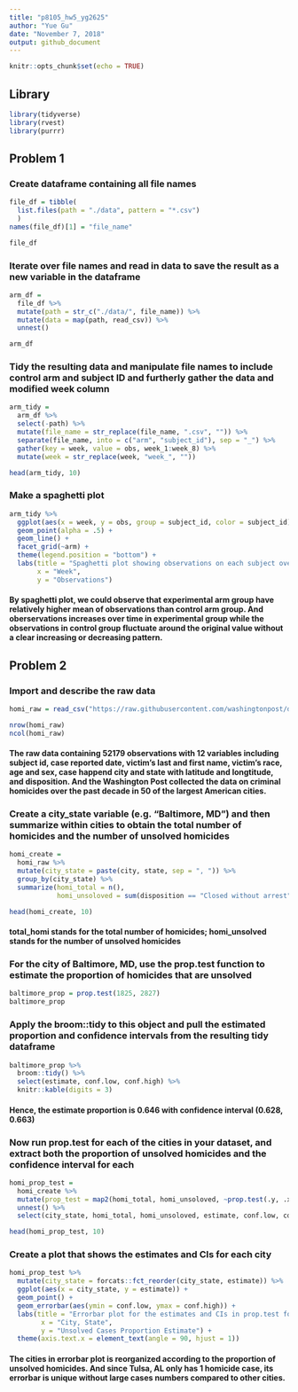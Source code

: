 ```yaml
---
title: "p8105_hw5_yg2625"
author: "Yue Gu"
date: "November 7, 2018"
output: github_document
---
```


```r
knitr::opts_chunk$set(echo = TRUE)
```

## Library
```r
library(tidyverse)
library(rvest)
library(purrr)
```

## Problem 1
### Create dataframe containing all file names
```r
file_df = tibble(
  list.files(path = "./data", pattern = "*.csv")
  )
names(file_df)[1] = "file_name"

file_df
```

### Iterate over file names and read in data to save the result as a new variable in the dataframe
```r
arm_df = 
  file_df %>% 
  mutate(path = str_c("./data/", file_name)) %>% 
  mutate(data = map(path, read_csv)) %>% 
  unnest()

arm_df

```

### Tidy the resulting data and manipulate file names to include control arm and subject ID and furtherly gather the data and modified week column
```r
arm_tidy =
  arm_df %>% 
  select(-path) %>% 
  mutate(file_name = str_replace(file_name, ".csv", "")) %>% 
  separate(file_name, into = c("arm", "subject_id"), sep = "_") %>% 
  gather(key = week, value = obs, week_1:week_8) %>% 
  mutate(week = str_replace(week, "week_", ""))

head(arm_tidy, 10)  
```

### Make a spaghetti plot
```r
arm_tidy %>%
  ggplot(aes(x = week, y = obs, group = subject_id, color = subject_id)) +
  geom_point(alpha = .5) +
  geom_line() +
  facet_grid(~arm) +
  theme(legend.position = "bottom") +
  labs(title = "Spaghetti plot showing observations on each subject over time",
       x = "Week",
       y = "Observations")
```

#### By spaghetti plot, we could observe that experimental arm group have relatively higher mean of observations than control arm group. And oberservations increases over time in experimental group while the observations in control group fluctuate around the original value without a clear increasing or decreasing pattern.


## Problem 2

### Import and describe the raw data
```r
homi_raw = read_csv("https://raw.githubusercontent.com/washingtonpost/data-homicides/master/homicide-data.csv")

nrow(homi_raw)
ncol(homi_raw)
```
#### The raw data containing 52179 observations with 12 variables including subject id, case reported date, victim's last and first name, victim's race, age and sex, case happend city and state with latitude and longtitude, and disposition. And the Washington Post collected the data on criminal homicides over the past decade in 50 of the largest American cities.


###  Create a city_state variable (e.g. “Baltimore, MD”) and then summarize within cities to obtain the total number of homicides and the number of unsolved homicides
```r
homi_create =
  homi_raw %>% 
  mutate(city_state = paste(city, state, sep = ", ")) %>% 
  group_by(city_state) %>% 
  summarize(homi_total = n(),
            homi_unsoloved = sum(disposition == "Closed without arrest" | disposition == "Open/No arrest"))

head(homi_create, 10)
```
#### total_homi stands for the total number of homicides; homi_unsolved stands for the number of unsolved homicides

### For the city of Baltimore, MD, use the prop.test function to estimate the proportion of homicides that are unsolved
```r
baltimore_prop = prop.test(1825, 2827)
baltimore_prop

```

### Apply the  broom::tidy to this object and pull the estimated proportion and confidence intervals from the resulting tidy dataframe
```r
baltimore_prop %>% 
  broom::tidy() %>% 
  select(estimate, conf.low, conf.high) %>% 
  knitr::kable(digits = 3)
```

#### Hence, the estimate proportion is 0.646 with confidence interval (0.628, 0.663)

### Now run prop.test for each of the cities in your dataset, and extract both the proportion of unsolved homicides and the confidence interval for each
```r
homi_prop_test =
  homi_create %>% 
  mutate(prop_test = map2(homi_total, homi_unsoloved, ~prop.test(.y, .x) %>% broom::tidy())) %>% 
  unnest() %>% 
  select(city_state, homi_total, homi_unsoloved, estimate, conf.low, conf.high)

head(homi_prop_test, 10)
```

### Create a plot that shows the estimates and CIs for each city 
```r
homi_prop_test %>% 
  mutate(city_state = forcats::fct_reorder(city_state, estimate)) %>% 
  ggplot(aes(x = city_state, y = estimate)) +
  geom_point() +
  geom_errorbar(aes(ymin = conf.low, ymax = conf.high)) +
  labs(title = "Errorbar plot for the estimates and CIs in prop.test for each city",
        x = "City, State",
        y = "Unsolved Cases Proportion Estimate") +
  theme(axis.text.x = element_text(angle = 90, hjust = 1))
```

#### The cities in errorbar plot is reorganized according to the proportion of unsolved homicides. And since Tulsa, AL only has 1 homicide case, its errorbar is unique without large cases numbers compared to other cities. 







